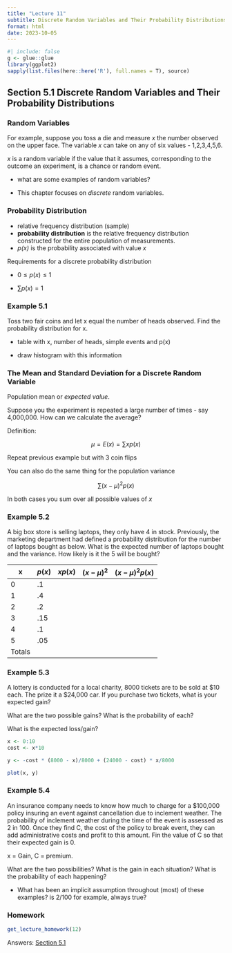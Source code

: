 ```yaml
---
title: "Lecture 11"
subtitle: Discrete Random Variables and Their Probability Distributions
format: html
date: 2023-10-05
---
```


```r
#| include: false
g <- glue::glue
library(ggplot2)
sapply(list.files(here::here('R'), full.names = T), source)
```

## Section 5.1 Discrete Random Variables and Their Probability Distributions

### Random Variables

For example, suppose you toss a die and measure *x* the number observed on the upper face. The variable *x* can take on any of six values - 1,2,3,4,5,6.

*x* is a random variable if the value that it assumes, corresponding to the outcome an experiment, is a chance or random event.

-   what are some examples of random variables?

-   This chapter focuses on *discrete* random variables.

### Probability Distribution

-   relative frequency distribution (sample)
-   **probability distribution** is the relative frequency distribution constructed for the entire population of measurements.
-   *p(x)* is the probability associated with value *x*

Requirements for a discrete probability distribution

-   $0 \le p(x) \le 1$

-   $\sum p(x) = 1$

### Example 5.1

Toss two fair coins and let x equal the number of heads observed. Find the probability distribution for x.

-   table with x, number of heads, simple events and p(x)

-   draw histogram with this information

### The Mean and Standard Deviation for a Discrete Random Variable

Population mean or *expected value*.

Suppose you the experiment is repeated a large number of times - say 4,000,000. How can we calculate the average?

Definition:

$$
\mu = E(x) = \sum x p(x)
$$

Repeat previous example but with 3 coin flips

You can also do the same thing for the population variance

$$
\sum(x - \mu)^2p(x)
$$

In both cases you sum over all possible values of *x*

### Example 5.2

A big box store is selling laptops, they only have 4 in stock. Previously, the marketing department had defined a probability distribution for the number of laptops bought as below. What is the expected number of laptops bought and the variance. How likely is it the 5 will be bought?

| x      | $p(x)$ | $xp(x)$ | $(x - \mu)^2$ | $(x - \mu)^2 p(x)$ |
|--------|--------|---------|---------------|--------------------|
| 0      | .1     |         |               |                    |
| 1      | .4     |         |               |                    |
| 2      | .2     |         |               |                    |
| 3      | .15    |         |               |                    |
| 4      | .1     |         |               |                    |
| 5      | .05    |         |               |                    |
| Totals |        |         |               |                    |

### Example 5.3

A lottery is conducted for a local charity, 8000 tickets are to be sold at \$10 each. The prize it a \$24,000 car. If you purchase two tickets, what is your expected gain?

What are the two possible gains? What is the probability of each?

What is the expected loss/gain?

```r

x <- 0:10
cost <- x*10

y <- -cost * (8000 - x)/8000 + (24000 - cost) * x/8000

plot(x, y)

```

### Example 5.4

An insurance company needs to know how much to charge for a \$100,000 policy insuring an event against cancellation due to inclement weather. The probability of inclement weather during the time of the event is assessed as 2 in 100. Once they find C, the cost of the policy to break event, they can add administrative costs and profit to this amount. Fin the value of C so that their expected gain is 0.

x = Gain, C = premium.

What are the two possibilities? What is the gain in each situation? What is the probability of each happening?

-   What has been an implicit assumption throughout (most) of these examples? is 2/100 for example, always true?

### Homework

```r
get_lecture_homework(12)
```

Answers: [Section 5.1](/homework/chapter-05.qmd#section-1)